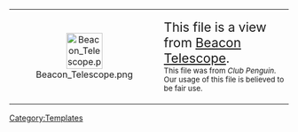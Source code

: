 <center>
{| width="50%" align="center" style="background: #FFEB48; border: #FFEB48 3px solid; {{roundy|20px}}"
|- align="center"
| width="40px" height="20px" align="center" style="background: clear; border: clear 3px solid; {{roundy|150px}}" | [[File:Beacon Telescope.png|link=|65px]]
|<big><big>This file is a view from [[Beacon Telescope]]. </big></big><br><small>This file was from ''Club Penguin''. Our usage of this file is believed to be fair use.</small>
|}</center>
<includeonly>[[Category:Telescope|{{PAGENAME}}]]</includeonly>
<noinclude>[[Category:Templates]]</noinclude>
